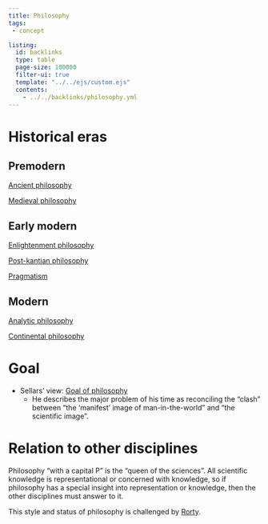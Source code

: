 ```yaml
---
title: Philosophy
tags: 
 - concept

listing:
  id: backlinks
  type: table
  page-size: 100000
  filter-ui: true
  template: "../../ejs/custom.ejs"
  contents:
    - ../../backlinks/philosophy.yml
---
```


# Historical eras

## Premodern
[Ancient philosophy](/docs/phil/Ancient philosophy.html)

[Medieval philosophy](/docs/phil/Medieval philosophy.html)

## Early modern
[Enlightenment philosophy](/docs/phil/Enlightenment philosophy.html)

[Post-kantian philosophy](/docs/phil/Post-kantian philosophy.html)

[Pragmatism](/docs/phil/Pragmatism.html)

## Modern

[Analytic philosophy](/docs/phil/Analytic philosophy.html)

[Continental philosophy](/docs/phil/Continental philosophy.html)


# Goal 
- Sellars' view: [Goal of philosophy](/docs/phil/Goal of philosophy.html)
	- He describes the major problem of his time as reconciling the "clash" between "the 'manifest' image of man-in-the-world" and "the scientific image".

# Relation to other disciplines

Philosophy "with a capital P" is the "queen of the sciences". All scientific knowledge is representational or concerned with knowledge, so if philosophy has a special insight into representation or knowledge, then the other disciplines must answer to it. 

This style and status of philosophy is challenged by [Rorty](/docs/phil/Richard Rorty.html).
